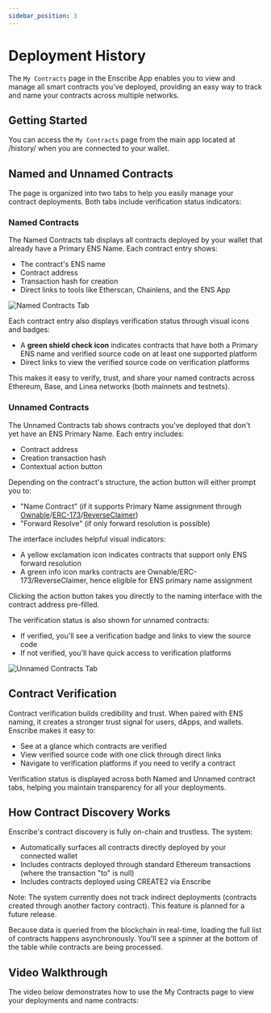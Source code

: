 ```yaml
---
sidebar_position: 3
---
```


# Deployment History


The `My Contracts` page in the Enscribe App enables you to view and manage all smart contracts you've deployed, providing an easy way to track and name your contracts across multiple networks.

## Getting Started

You can access the `My Contracts` page from the main app located at <AppUrl/>/history/ when you are connected to your wallet.

## Named and Unnamed Contracts

The page is organized into two tabs to help you easily manage your contract deployments. Both tabs include verification status indicators:

### Named Contracts

The Named Contracts tab displays all contracts deployed by your wallet that already have a Primary ENS Name. Each contract entry shows:

- The contract's ENS name
- Contract address
- Transaction hash for creation
- Direct links to tools like Etherscan, Chainlens, and the ENS App

![Named Contracts Tab](../../blog/2025-05-12-contracts-verification/named.png)

Each contract entry also displays verification status through visual icons and badges:

- A **green shield check icon** indicates contracts that have both a Primary ENS name and verified source code on at least one supported platform
- Direct links to view the verified source code on verification platforms

This makes it easy to verify, trust, and share your named contracts across Ethereum, Base, and Linea networks (both mainnets and testnets).

### Unnamed Contracts

The Unnamed Contracts tab shows contracts you've deployed that don't yet have an ENS Primary Name. Each entry includes:

- Contract address
- Creation transaction hash
- Contextual action button

Depending on the contract's structure, the action button will either prompt you to:
- "Name Contract" (if it supports Primary Name assignment through [Ownable](https://docs.openzeppelin.com/contracts/5.x/api/access#Ownable)/[ERC-173](https://eips.ethereum.org/EIPS/eip-173)/[ReverseClaimer](https://docs.ens.domains/web/naming-contracts/#reverseclaimersol))
- "Forward Resolve" (if only forward resolution is possible)

The interface includes helpful visual indicators:
- A yellow exclamation icon indicates contracts that support only ENS forward resolution
- A green info icon marks contracts are Ownable/ERC-173/ReverseClaimer, hence eligible for ENS primary name assignment

Clicking the action button takes you directly to the naming interface with the contract address pre-filled.

The verification status is also shown for unnamed contracts:
- If verified, you'll see a verification badge and links to view the source code
- If not verified, you'll have quick access to verification platforms

![Unnamed Contracts Tab](../../blog/2025-05-12-contracts-verification/unnamed.png)

## Contract Verification

Contract verification builds credibility and trust. When paired with ENS naming, it creates a stronger trust signal for users, dApps, and wallets. Enscribe makes it easy to:

- See at a glance which contracts are verified
- View verified source code with one click through direct links
- Navigate to verification platforms if you need to verify a contract

Verification status is displayed across both Named and Unnamed contract tabs, helping you maintain transparency for all your deployments.

## How Contract Discovery Works

Enscribe's contract discovery is fully on-chain and trustless. The system:

- Automatically surfaces all contracts directly deployed by your connected wallet
- Includes contracts deployed through standard Ethereum transactions (where the transaction "to" is null)
- Includes contracts deployed using CREATE2 via Enscribe

Note: The system currently does not track indirect deployments (contracts created through another factory contract). This feature is planned for a future release.

Because data is queried from the blockchain in real-time, loading the full list of contracts happens asynchronously. You'll see a spinner at the bottom of the table while contracts are being processed.

## Video Walkthrough

The video below demonstrates how to use the My Contracts page to view your deployments and name contracts:

<ReactPlayer controls url='https://youtu.be/U4Ok3R29Vhg' />

